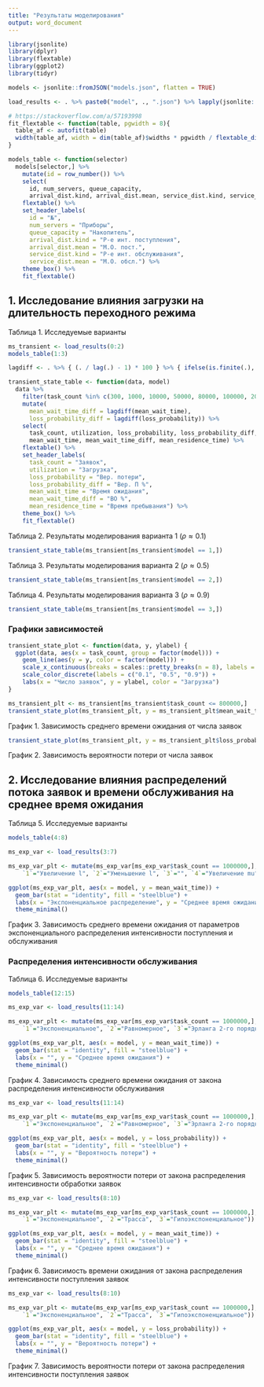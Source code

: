 ```yaml
---
title: "Результаты моделирования"
output: word_document
---
```


```r
library(jsonlite)
library(dplyr)
library(flextable)
library(ggplot2)
library(tidyr)

models <- jsonlite::fromJSON("models.json", flatten = TRUE)

load_results <- . %>% paste0("model", ., ".json") %>% lapply(jsonlite::fromJSON) %>% bind_rows(.id = "model")
```

```r
# https://stackoverflow.com/a/57193998
fit_flextable <- function(table, pgwidth = 8){
  table_af <- autofit(table)
  width(table_af, width = dim(table_af)$widths * pgwidth / flextable_dim(table_af)$widths)
}

models_table <- function(selector)
  models[selector,] %>%
    mutate(id = row_number()) %>%
    select(
      id, num_servers, queue_capacity,
      arrival_dist.kind, arrival_dist.mean, service_dist.kind, service_dist.mean) %>%
    flextable() %>%
    set_header_labels(
      id = "№",
      num_servers = "Приборы",
      queue_capacity = "Накопитель",
      arrival_dist.kind = "Р-е инт. поступления",
      arrival_dist.mean = "М.О. пост.",
      service_dist.kind = "Р-е инт. обслуживания",
      service_dist.mean = "М.О. обсл.") %>%
    theme_box() %>%
    fit_flextable()
```

## 1. Исследование влияния загрузки на длительность переходного режима

Таблица 1. Исследуемые варианты

```r
ms_transient <- load_results(0:2)
models_table(1:3)
```

```r
lagdiff <- . %>% { (. / lag(.) - 1) * 100 } %>% { ifelse(is.finite(.), round(., digits = 2), 0) }

transient_state_table <- function(data, model)
  data %>%
    filter(task_count %in% c(300, 1000, 10000, 50000, 80000, 100000, 200000, 400000, 600000, 800000, 1000000)) %>%
    mutate(
      mean_wait_time_diff = lagdiff(mean_wait_time),
      loss_probability_diff = lagdiff(loss_probability)) %>%
    select(
      task_count, utilization, loss_probability, loss_probability_diff,
      mean_wait_time, mean_wait_time_diff, mean_residence_time) %>%
    flextable() %>%
    set_header_labels(
      task_count = "Заявок",
      utilization = "Загрузка",
      loss_probability = "Вер. потери",
      loss_probability_diff = "Вер. П %",
      mean_wait_time = "Время ожидания",
      mean_wait_time_diff = "ВО %",
      mean_residence_time = "Время пребывания") %>%
    theme_box() %>%
    fit_flextable()
```

Таблица 2. Результаты моделирования варианта 1 ($\rho \approx 0.1$)

```r
transient_state_table(ms_transient[ms_transient$model == 1,])
```

Таблица 3. Результаты моделирования варианта 2 ($\rho \approx 0.5$)

```r
transient_state_table(ms_transient[ms_transient$model == 2,])
```

Таблица 4. Результаты моделирования варианта 3 ($\rho \approx 0.9$)

```r
transient_state_table(ms_transient[ms_transient$model == 3,])
```

### Графики зависимостей

```r
transient_state_plot <- function(data, y, ylabel) {
  ggplot(data, aes(x = task_count, group = factor(model))) +
    geom_line(aes(y = y, color = factor(model))) +
    scale_x_continuous(breaks = scales::pretty_breaks(n = 8), labels = function(x) format(x, scientific = FALSE)) +
    scale_color_discrete(labels = c("0.1", "0.5", "0.9")) +
    labs(x = "Число заявок", y = ylabel, color = "Загрузка")
}
```

```r
ms_transient_plt <- ms_transient[ms_transient$task_count <= 800000,]
transient_state_plot(ms_transient_plt, y = ms_transient_plt$mean_wait_time, ylabel = "Среднее время ожидания")
```

График 1. Зависимость среднего времени ожидания от числа заявок

```r
transient_state_plot(ms_transient_plt, y = ms_transient_plt$loss_probability, ylabel = "Вероятность потери")
```

График 2. Зависимость вероятности потери от числа заявок

## 2. Исследование влияния распределений потока заявок и времени обслуживания на среднее время ожидания

Таблица 5. Исследуемые варианты

```r
models_table(4:8)
```

```r
ms_exp_var <- load_results(3:7)

ms_exp_var_plt <- mutate(ms_exp_var[ms_exp_var$task_count == 1000000,], model=recode_factor(model,
    `1`="Увеличение l", `2`="Уменьшение l", `3`="", `4`="Увеличение mu", `5`="Уменьшение mu"))

ggplot(ms_exp_var_plt, aes(x = model, y = mean_wait_time)) +
  geom_bar(stat = "identity", fill = "steelblue") +
  labs(x = "Экспоненциальное распределение", y = "Среднее время ожидания") +
  theme_minimal()
```

График 3. Зависимость среднего времени ожидания от параметров экспоненциального распределения интенсивности поступления и обслуживания

### Распределения интенсивности обслуживания

Таблица 6. Исследуемые варианты

```r
models_table(12:15)
```

```r
ms_exp_var <- load_results(11:14)

ms_exp_var_plt <- mutate(ms_exp_var[ms_exp_var$task_count == 1000000,], model=recode_factor(model,
    `1`="Экспоненциальное", `2`="Равномерное", `3`="Эрланга 2-го порядка", `4`="Гиперэкспоненциальное"))

ggplot(ms_exp_var_plt, aes(x = model, y = mean_wait_time)) +
  geom_bar(stat = "identity", fill = "steelblue") +
  labs(x = "", y = "Среднее время ожидания") +
  theme_minimal()
```

График 4. Зависимость среднего времени ожидания от закона распределения интенсивности обслуживания

```r
ms_exp_var <- load_results(11:14)

ms_exp_var_plt <- mutate(ms_exp_var[ms_exp_var$task_count == 1000000,], model=recode_factor(model,
    `1`="Экспоненциальное", `2`="Равномерное", `3`="Эрланга 2-го порядка", `4`="Гиперэкспоненциальное"))

ggplot(ms_exp_var_plt, aes(x = model, y = loss_probability)) +
  geom_bar(stat = "identity", fill = "steelblue") +
  labs(x = "", y = "Вероятность потери") +
  theme_minimal()
```

График 5. Зависимость вероятности потери от закона распределения интенсивности обработки заявок

```r
ms_exp_var <- load_results(8:10)

ms_exp_var_plt <- mutate(ms_exp_var[ms_exp_var$task_count == 1000000,], model=recode_factor(model,
    `1`="Экспоненциальное", `2`="Трасса", `3`="Гипоэкспоненциальное"))

ggplot(ms_exp_var_plt, aes(x = model, y = mean_wait_time)) +
  geom_bar(stat = "identity", fill = "steelblue") +
  labs(x = "", y = "Среднее время ожидания") +
  theme_minimal()
```

График 6. Зависимость времени ожидания от закона распределения интенсивности поступления заявок

```r
ms_exp_var <- load_results(8:10)

ms_exp_var_plt <- mutate(ms_exp_var[ms_exp_var$task_count == 1000000,], model=recode_factor(model,
    `1`="Экспоненциальное", `2`="Трасса", `3`="Гипоэкспоненциальное"))

ggplot(ms_exp_var_plt, aes(x = model, y = loss_probability)) +
  geom_bar(stat = "identity", fill = "steelblue") +
  labs(x = "", y = "Вероятность потери") +
  theme_minimal()
```

График 7. Зависимость вероятности потери от закона распределения интенсивности поступления заявок